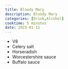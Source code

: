 ```yaml
---
title: Bloody Mary
description: Bloody Mary
categories: [Drink,Alcohol]
cooktime: 5 minutes
date: 2023-01-11
---
```


- V8
- Celery salt
- Horseradish
- Worcestershire sauce
- Buffalo sauce
